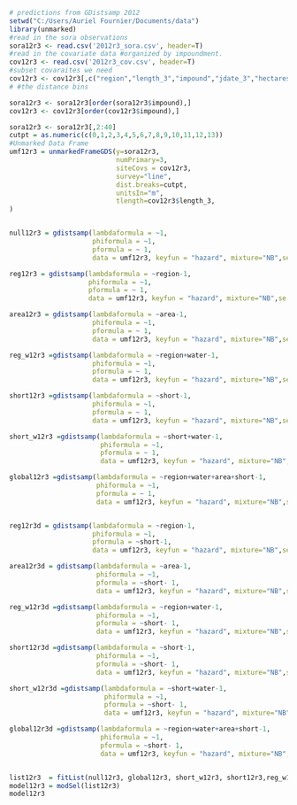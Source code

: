 ```r
# predictions from GDistsamp 2012
setwd("C:/Users/Auriel Fournier/Documents/data")
library(unmarked)
#read in the sora observations
sora12r3 <- read.csv('2012r3_sora.csv', header=T)
#read in the covariate data #organized by impoundment.
cov12r3 <- read.csv('2012r3_cov.csv', header=T)
#subset covaraites we need
cov12r3 <- cov12r3[,c("region","length_3","impound","jdate_3","hectares","area", "int","short","water")]
# #the distance bins

sora12r3 <- sora12r3[order(sora12r3$impound),]
cov12r3 <- cov12r3[order(cov12r3$impound),]

sora12r3 <- sora12r3[,2:40]
cutpt = as.numeric(c(0,1,2,3,4,5,6,7,8,9,10,11,12,13)) 
#Unmarked Data Frame
umf12r3 = unmarkedFrameGDS(y=sora12r3, 
                           numPrimary=3,
                           siteCovs = cov12r3,
                           survey="line", 
                           dist.breaks=cutpt,  
                           unitsIn="m", 
                           tlength=cov12r3$length_3,
)


null12r3 = gdistsamp(lambdaformula = ~1, 
                     phiformula = ~1, 
                     pformula = ~ 1,
                     data = umf12r3, keyfun = "hazard", mixture="NB",se = T, output="density",unitsOut="ha")

reg12r3 = gdistsamp(lambdaformula = ~region-1, 
                    phiformula = ~1, 
                    pformula = ~ 1,
                    data = umf12r3, keyfun = "hazard", mixture="NB",se = T, output="density",unitsOut="ha")

area12r3 = gdistsamp(lambdaformula = ~area-1, 
                     phiformula = ~1, 
                     pformula = ~ 1,
                     data = umf12r3, keyfun = "hazard", mixture="NB",se = T, output="density",unitsOut="ha")
```

```r
reg_w12r3 =gdistsamp(lambdaformula = ~region+water-1, 
                     phiformula = ~1, 
                     pformula = ~ 1,
                     data = umf12r3, keyfun = "hazard", mixture="NB",se = T, output="density",unitsOut="ha")

short12r3 =gdistsamp(lambdaformula = ~short-1, 
                     phiformula = ~1, 
                     pformula = ~ 1,
                     data = umf12r3, keyfun = "hazard", mixture="NB",se = T, output="density",unitsOut="ha")

short_w12r3 =gdistsamp(lambdaformula = ~short+water-1, 
                       phiformula = ~1, 
                       pformula = ~ 1,
                       data = umf12r3, keyfun = "hazard", mixture="NB",se = T, output="density",unitsOut="ha")
```

```r
global12r3 =gdistsamp(lambdaformula = ~region+water+area+short-1, 
                      phiformula = ~1, 
                      pformula = ~ 1,
                      data = umf12r3, keyfun = "hazard", mixture="NB",se = T, output="density",unitsOut="ha")


reg12r3d = gdistsamp(lambdaformula = ~region-1, 
                     phiformula = ~1, 
                     pformula = ~short-1,
                     data = umf12r3, keyfun = "hazard", mixture="NB",se = T, output="density",unitsOut="ha")

area12r3d = gdistsamp(lambdaformula = ~area-1, 
                      phiformula = ~1, 
                      pformula = ~short- 1,
                      data = umf12r3, keyfun = "hazard", mixture="NB",se = T, output="density",unitsOut="ha")
```

```r
reg_w12r3d =gdistsamp(lambdaformula = ~region+water-1, 
                      phiformula = ~1, 
                      pformula = ~short- 1,
                      data = umf12r3, keyfun = "hazard", mixture="NB",se = T, output="density",unitsOut="ha")

short12r3d =gdistsamp(lambdaformula = ~short-1, 
                      phiformula = ~1, 
                      pformula = ~short- 1,
                      data = umf12r3, keyfun = "hazard", mixture="NB",se = T, output="density",unitsOut="ha")

short_w12r3d =gdistsamp(lambdaformula = ~short+water-1, 
                        phiformula = ~1, 
                        pformula = ~short- 1,
                        data = umf12r3, keyfun = "hazard", mixture="NB",se = T, output="density",unitsOut="ha")
```

```r
global12r3d =gdistsamp(lambdaformula = ~region+water+area+short-1, 
                       phiformula = ~1, 
                       pformula = ~short- 1,
                       data = umf12r3, keyfun = "hazard", mixture="NB",se = T, output="density",unitsOut="ha")


list12r3  = fitList(null12r3, global12r3, short_w12r3, short12r3,reg_w12r3,area12r3,reg12r3, global12r3d, short_w12r3d, short12r3d,reg_w12r3d,area12r3d,reg12r3d)
model12r3 = modSel(list12r3)
model12r3
```